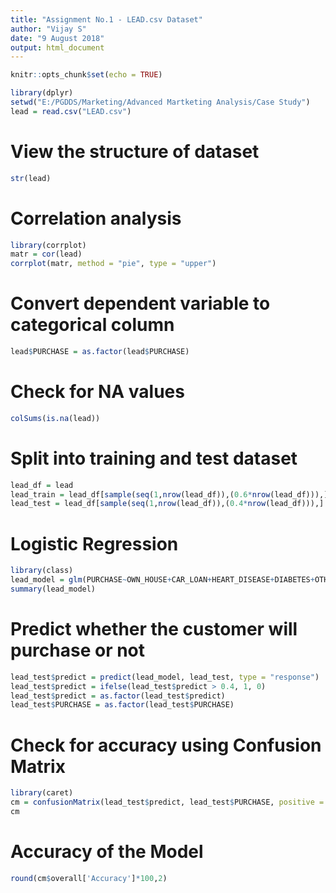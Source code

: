 ---
title: "Assignment No.1 - LEAD.csv Dataset"
author: "Vijay S"
date: "9 August 2018"
output: html_document
---

```{r setup, include=FALSE, warning=FALSE}
knitr::opts_chunk$set(echo = TRUE)

library(dplyr)
setwd("E:/PGDDS/Marketing/Advanced Martketing Analysis/Case Study")
lead = read.csv("LEAD.csv")
```

# View the structure of dataset
```{r}
str(lead)
```

# Correlation analysis
```{r, warning=FALSE}
library(corrplot)
matr = cor(lead)
corrplot(matr, method = "pie", type = "upper")
```

# Convert dependent variable to categorical column
```{r}
lead$PURCHASE = as.factor(lead$PURCHASE)
```

# Check for NA values
```{r}
colSums(is.na(lead))
```

# Split into training and test dataset
```{r}
lead_df = lead 
lead_train = lead_df[sample(seq(1,nrow(lead_df)),(0.6*nrow(lead_df))),]
lead_test = lead_df[sample(seq(1,nrow(lead_df)),(0.4*nrow(lead_df))),]
```

# Logistic Regression
```{r, warning=FALSE}
library(class)
lead_model = glm(PURCHASE~OWN_HOUSE+CAR_LOAN+HEART_DISEASE+DIABETES+OTHER_INSURANCE+CHILDREN, data = lead_train, family = "binomial")
summary(lead_model)
```

# Predict whether the customer will purchase or not
```{r}
lead_test$predict = predict(lead_model, lead_test, type = "response")
lead_test$predict = ifelse(lead_test$predict > 0.4, 1, 0)
lead_test$predict = as.factor(lead_test$predict)
lead_test$PURCHASE = as.factor(lead_test$PURCHASE)
```

# Check for accuracy using Confusion Matrix
```{r, warning=FALSE}
library(caret)
cm = confusionMatrix(lead_test$predict, lead_test$PURCHASE, positive = "1")
cm
```

# Accuracy of the Model
```{r}
round(cm$overall['Accuracy']*100,2)
```


